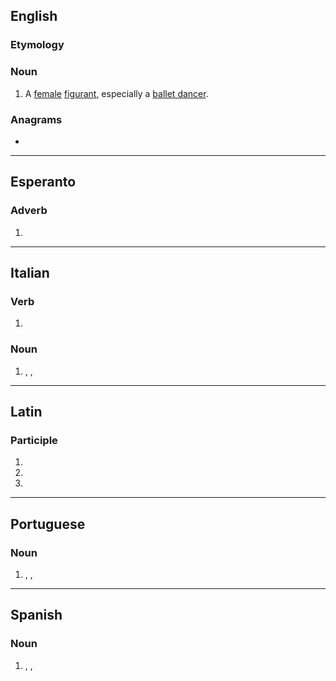 ==English==

===Etymology===
{{etyl|fr|en}}

===Noun===
{{en-noun}}

# A [[female]] [[figurant]], especially a [[ballet dancer]].

{{Webster 1913}}

===Anagrams===
* {{anagrams|en|a=aefginrtu|featuring}}

----

==Esperanto==

===Adverb===
{{eo-part}}

# {{eo-form of|figur|ante}}

----

==Italian==

===Verb===
{{head|it|present participle}}

# {{present participle of|figurare|lang=it|nocat=1}}

===Noun===
{{it-noun|m}}

# {{l|en|extra}}, {{l|en|bit player}}, {{l|en|walk-on}} {{gloss|in a film, play, TV show etc.}}

----

==Latin==

===Participle===
{{la-part-form|figūrānte}}

# {{inflection of|figūrāns||abl|m|s|lang=la}}
# {{inflection of|figūrāns||abl|f|s|lang=la}}
# {{inflection of|figūrāns||abl|n|s|lang=la}}

----

==Portuguese==

===Noun===
{{pt-noun|mf}}

# {{l|en|extra}}, {{l|en|bit player}}, {{l|en|walk-on}} {{gloss|in a film, play, TV show etc.}}

----

==Spanish==

===Noun===
{{es-noun|mf|f=figuranta}}

# {{l|en|extra}}, {{l|en|bit player}}, {{l|en|walk-on}} {{gloss|in a film, play, TV show etc.}}